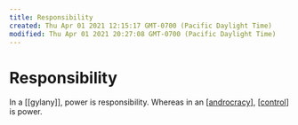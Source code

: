 ```yaml
---
title: Responsibility
created: Thu Apr 01 2021 12:15:17 GMT-0700 (Pacific Daylight Time)
modified: Thu Apr 01 2021 20:27:08 GMT-0700 (Pacific Daylight Time)
---
```


# Responsibility

In a [[gylany]], power is responsibility.
Whereas in an [[androcracy]], [[control]] is power.

[//begin]: # "Autogenerated link references for markdown compatibility"
[androcracy]: androcracy "androcracy"
[control]: control "control"
[//end]: # "Autogenerated link references"